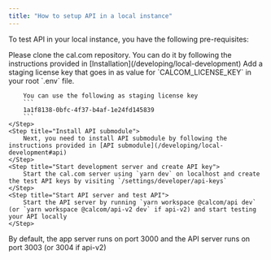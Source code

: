 ```yaml
---
title: "How to setup API in a local instance"
---
```


To test API in your local instance, you have the following pre-requisites:

<Steps>
    <Step title="Clone the cal.com repository">
        Please clone the cal.com repository. You can do it by following the instructions provided in [Installation](/developing/local-development)
    </Step>
    <Step title="Add license key in .env">
        Add a staging license key that goes in as value for `CALCOM_LICENSE_KEY` in your root `.env` file.

        You can use the following as staging license key
        ```
        1a1f8138-0bfc-4f37-b4af-1e24fd145839
        ```
    </Step>
    <Step title="Install API submodule">
        Next, you need to install API submodule by following the instructions provided in [API submodule](/developing/local-development#api)
    </Step>
    <Step title="Start development server and create API key">
        Start the cal.com server using `yarn dev` on localhost and create the test API keys by visiting `/settings/developer/api-keys`
    </Step>
    <Step title="Start API server and test API">
        Start the API server by running `yarn workspace @calcom/api dev` (or `yarn workspace @calcom/api-v2 dev` if api-v2) and start testing your API locally
    </Step>
</Steps>

<Info>By default, the app server runs on port 3000 and the API server runs on port 3003 (or 3004 if api-v2)</Info>

